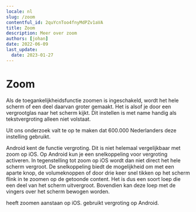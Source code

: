 ```yaml
---
locale: nl
slug: /zoom
contentful_id: 2quYcnToo4fnyMdPZv1aVA
title: Zoom
description: Meer over zoom
authors: [johan]
date: 2022-06-09
last_update:
  date: 2023-01-27
---
```


# Zoom

Als de toegankelijkheidsfunctie zoomen is ingeschakeld, wordt het hele scherm of een deel daarvan groter gemaakt. Het is alsof je door een vergrootglas naar het scherm kijkt. Dit instellen is met name handig als tekstvergroting alleen niet volstaat.

Uit ons onderzoek valt te op te maken dat 600.000 Nederlanders deze instelling gebruikt.

Android kent de functie vergroting. Dit is niet helemaal vergelijkbaar met zoom op iOS. Op Android kun je een snelkoppeling voor vergroting activeren. In tegenstelling tot zoom op iOS wordt dan niet direct het hele scherm vergroot. De snelkoppeling biedt de mogelijkheid om met een aparte knop, de volumeknoppen of door drie keer snel tikken op het scherm flink in te zoomen op de getoonde content. Het is dus een soort loep die een deel van het scherm uitvergroot. Bovendien kan deze loep met de vingers over het scherm bewogen worden.

<TwoColumnBlock>
  <LeftColumn>
    <ColumnRow>
      <PercentageBlock
        metrics={[
          { title: 'Scherm inzoomen', key: 'ios-screen_zoomed-true', isPercentage: true }
        ]}
        label="Meer over zoomen"
        url="/nl/stats/zoom">
        heeft zoomen aanstaan op iOS.
      </PercentageBlock>
    </ColumnRow>
  </LeftColumn>
  <RightColumn>
    <ColumnRow>
      <PercentageBlock
        metrics={[
          { title: 'Vergroting', key: 'android-accessibility_is_magnification_enabled-true', isPercentage: true }
        ]}
        label="Meer over zoomen"
        url="/nl/stats/zoom">
        gebruikt vergroting op Android.
      </PercentageBlock>
    </ColumnRow>
  </RightColumn>
</TwoColumnBlock>

<Quote
  quote="Toegankelijkheid mag wat mij betreft ook mooi zijn."
  name="Onno"
  image="/img/light/Interview-met-slechtziende-gebruiker-over-mobiele-applicaties-op-telefoons.jpg"
  alt="Foto Onno"
  linkLabel="Lees het interview met Onno"
  url="/nl/artikelen/onno"
/>
